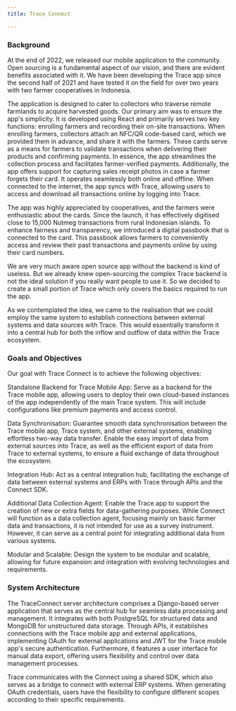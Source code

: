 ```yaml
---
title: Trace Connect

---
```


### Background 
At the end of 2022, we released our mobile application to the community. Open sourcing is a fundamental aspect of our vision, and there are evident benefits associated with it. We have been developing the Trace app since the second half of 2021 and have tested it on the field for over two years with two farmer cooperatives in Indonesia. 

The application is designed to cater to collectors who traverse remote farmlands to acquire harvested goods. Our primary aim was to ensure the app's simplicity. It is developed using React and primarily serves two key functions: enrolling farmers and recording their on-site transactions. When enrolling farmers, collectors attach an NFC/QR code-based card, which we provided them in advance, and share it with the farmers. These cards serve as a means for farmers to validate transactions when delivering their products and confirming payments. In essence, the app streamlines the collection process and facilitates farmer-verified payments.
Additionally, the app offers support for capturing sales receipt photos in case a farmer forgets their card. It operates seamlessly both online and offline. When connected to the internet, the app syncs with Trace, allowing users to access and download all transactions online by logging into Trace.

The app was highly appreciated by cooperatives, and the farmers were enthusiastic about the cards. Since the launch, it has effectively digitised close to 15,000 Nutmeg transactions from rural Indonesian islands. To enhance fairness and transparency, we introduced a digital passbook that is connected to the card. This passbook allows farmers to conveniently access and review their past transactions and payments online by using their card numbers.

We are very much aware open source app without the backend is kind of useless. But we already knew open-sourcing the complex Trace backend is not the ideal solution if you really want people to use it. So we decided to create a small portion of Trace which only covers the basics required to run the app. 

As we contemplated the idea, we came to the realisation that we could employ the same system to establish connections between external systems and data sources with Trace. This would essentially transform it into a central hub for both the inflow and outflow of data within the Trace ecosystem. 


###  Goals and Objectives
Our goal with Trace Connect is to achieve the following objectives:

Standalone Backend for Trace Mobile App: Serve as a backend for the Trace mobile app, allowing users to deploy their own cloud-based instances of the app independently of the main Trace system. This will include configurations like premium payments and access control. 

Data Synchronisation: Guarantee smooth data synchronisation between the Trace mobile app, Trace system, and other external systems, enabling effortless two-way data transfer. Enable the easy import of data from external sources into Trace, as well as the efficient export of data from Trace to external systems, to ensure a fluid exchange of data throughout the ecosystem.

Integration Hub: Act as a central integration hub, facilitating the exchange of data between external systems and ERPs with Trace through APIs and the Connect SDK.

Additional Data Collection Agent: Enable the Trace app to support the creation of new or extra fields for data-gathering purposes. While Connect will function as a data collection agent, focusing mainly on basic farmer data and transactions, it is not intended for use as a survey instrument. However, it can serve as a central point for integrating additional data from various systems.

Modular and Scalable: Design the system to be modular and scalable, allowing for future expansion and integration with evolving technologies and requirements.










### System Architecture 
The TraceConnect server architecture comprises a Django-based server application that serves as the central hub for seamless data processing and management. It integrates with both PostgreSQL for structured data and MongoDB for unstructured data storage. Through APIs, it establishes connections with the Trace mobile app and external applications, implementing OAuth for external applications and JWT for the Trace mobile app's secure authentication. Furthermore, it features a user interface for manual data export, offering users flexibility and control over data management processes.

Trace communicates with the Connect using a shared SDK, which also serves as a bridge to connect with external ERP systems. When generating OAuth credentials, users have the flexibility to configure different scopes according to their specific requirements.

